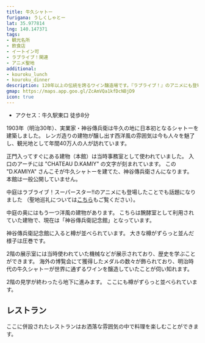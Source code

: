```yaml
---
title: 牛久シャトー
furigana: うしくしゃとー
lat: 35.977814
lng: 140.147371
tags:
- 観光名所
- 飲食店
- イートイン可
- ラブライブ！関連
- アニメ聖地
additional:
- kouroku_lunch
- kouroku_dinner
description: 120年以上の伝統を誇るワイン醸造場です。『ラブライブ！』のアニメにも登場しました。
gmap: https://maps.app.goo.gl/ZcAmVQa1kfDcNBjD9
icon: true
---
```


<LinkedImage
  basename="nato_blooming/chateau-main_gate"
/>

- アクセス：牛久駅東口 徒歩8分

1903年（明治30年）、実業家・神谷傳兵衛は牛久の地に日本初となるシャトーを建築しました。
レンガ造りの建物が醸し出す西洋風の雰囲気は今も人々を魅了し、観光地として年間40万人の人が訪れています。

正門入ってすぐにある建物（本館）は当時事務室として使われていました。
入口のアーチには "CHATEAU D.KAMIY" の文字が刻まれています。
この "D.KAMIYA" さんこそが牛久シャトーを建てた、神谷傳兵衛さんになります。
本館は一般公開していません。

<LinkedImage
  basename="nato_blooming/chateau-chateau_d_kamiya"
/>

中庭はラブライブ！スーパースター‼のアニメにも登場したことでも話題になりました
（聖地巡礼については[こちら](/course/lovelive#chateau)もご覧ください）。

<LinkedImage
  basename="poketc_meganest/chateau-courtyard__sunny2"
/>

中庭の奥にはもう一つ洋風の建物があります。
こちらは醗酵室として利用されていた建物で、現在は「神谷傳兵衛記念館」となっています。

<LinkedImage
  basename="nato_blooming/chateau-denbee_kinenkan_overview"
/>

神谷傳兵衛記念館に入ると樽が並べられています。
大きな樽がずらっと並んだ様子は圧巻です。

<LinkedImage
  basename="nato_blooming/chateau-taru"
/>

2階の展示室には当時使われていた機械などが展示されており、歴史を学ぶことができます。
海外の博覧会にて獲得したメダルの数々が飾られており、明治時代の牛久シャトーが世界に通ずるワインを醸造していたことが伺い知れます。

<LinkedImage
  basename="nato_blooming/chateau-denbee_kinenkan"
/>


<LinkedImage
  basename="nato_blooming/chateau-machine"
/>

2階の見学が終わったら地下に進みます。
ここにも樽がずらっと並べられています。

<LinkedImage
  basename="nato_blooming/cheteau-underground"
/>

## レストラン
ここに併設されたレストランはお洒落な雰囲気の中で料理を楽しむことができます。

<LinkedImage
  basename="nato_blooming/cheteau-restaurant"
/>
